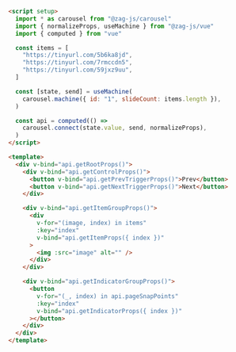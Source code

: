 ```html
<script setup>
  import * as carousel from "@zag-js/carousel"
  import { normalizeProps, useMachine } from "@zag-js/vue"
  import { computed } from "vue"

  const items = [
    "https://tinyurl.com/5b6ka8jd",
    "https://tinyurl.com/7rmccdn5",
    "https://tinyurl.com/59jxz9uu",
  ]

  const [state, send] = useMachine(
    carousel.machine({ id: "1", slideCount: items.length }),
  )

  const api = computed(() =>
    carousel.connect(state.value, send, normalizeProps),
  )
</script>

<template>
  <div v-bind="api.getRootProps()">
    <div v-bind="api.getControlProps()">
      <button v-bind="api.getPrevTriggerProps()">Prev</button>
      <button v-bind="api.getNextTriggerProps()">Next</button>
    </div>

    <div v-bind="api.getItemGroupProps()">
      <div
        v-for="(image, index) in items"
        :key="index"
        v-bind="api.getItemProps({ index })"
      >
        <img :src="image" alt="" />
      </div>
    </div>

    <div v-bind="api.getIndicatorGroupProps()">
      <button
        v-for="(_, index) in api.pageSnapPoints"
        :key="index"
        v-bind="api.getIndicatorProps({ index })"
      ></button>
    </div>
  </div>
</template>
```
